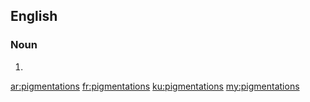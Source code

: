 ==English==

===Noun===
{{head|en|plural}}

# {{plural of|pigmentation|lang=en}}

[[ar:pigmentations]]
[[fr:pigmentations]]
[[ku:pigmentations]]
[[my:pigmentations]]